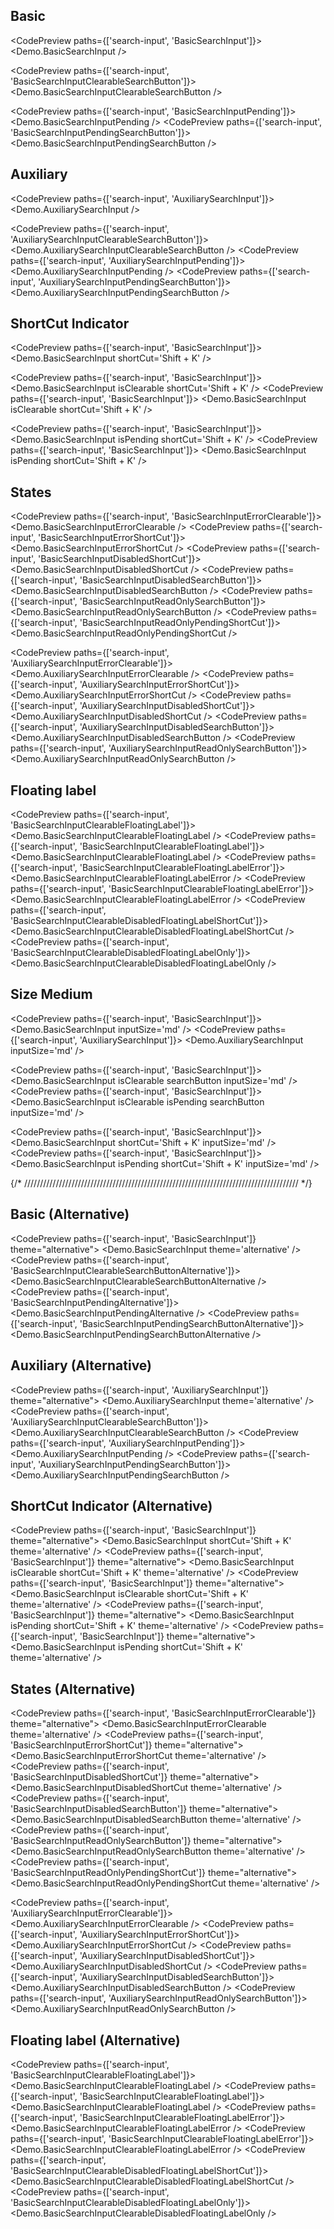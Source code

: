 
## Basic

<CodePreview paths={['search-input', 'BasicSearchInput']}>
  <Demo.BasicSearchInput />
</CodePreview>

<CodePreview paths={['search-input', 'BasicSearchInputClearableSearchButton']}>
  <Demo.BasicSearchInputClearableSearchButton />
</CodePreview>

<CodePreview paths={['search-input', 'BasicSearchInputPending']}>
  <Demo.BasicSearchInputPending />
</CodePreview>
<CodePreview paths={['search-input', 'BasicSearchInputPendingSearchButton']}>
  <Demo.BasicSearchInputPendingSearchButton />
</CodePreview>

## Auxiliary

<CodePreview paths={['search-input', 'AuxiliarySearchInput']}>
  <Demo.AuxiliarySearchInput />
</CodePreview>

<CodePreview paths={['search-input', 'AuxiliarySearchInputClearableSearchButton']}>
  <Demo.AuxiliarySearchInputClearableSearchButton />
</CodePreview>
<CodePreview paths={['search-input', 'AuxiliarySearchInputPending']}>
  <Demo.AuxiliarySearchInputPending />
</CodePreview>
<CodePreview paths={['search-input', 'AuxiliarySearchInputPendingSearchButton']}>
  <Demo.AuxiliarySearchInputPendingSearchButton />
</CodePreview>

## ShortCut Indicator

<CodePreview paths={['search-input', 'BasicSearchInput']}>
  <Demo.BasicSearchInput shortCut='Shift + K' />
</CodePreview>

<CodePreview paths={['search-input', 'BasicSearchInput']}>
  <Demo.BasicSearchInput isClearable shortCut='Shift + K' />
</CodePreview>
<CodePreview paths={['search-input', 'BasicSearchInput']}>
  <Demo.BasicSearchInput isClearable shortCut='Shift + K' />
</CodePreview>

<CodePreview paths={['search-input', 'BasicSearchInput']}>
  <Demo.BasicSearchInput isPending shortCut='Shift + K' />
</CodePreview>
<CodePreview paths={['search-input', 'BasicSearchInput']}>
  <Demo.BasicSearchInput isPending shortCut='Shift + K' />
</CodePreview>

## States

<CodePreview paths={['search-input', 'BasicSearchInputErrorClearable']}>
  <Demo.BasicSearchInputErrorClearable />
</CodePreview>
<CodePreview paths={['search-input', 'BasicSearchInputErrorShortCut']}>
  <Demo.BasicSearchInputErrorShortCut />
</CodePreview>
<CodePreview paths={['search-input', 'BasicSearchInputDisabledShortCut']}>
  <Demo.BasicSearchInputDisabledShortCut />
</CodePreview>
<CodePreview paths={['search-input', 'BasicSearchInputDisabledSearchButton']}>
  <Demo.BasicSearchInputDisabledSearchButton />
</CodePreview>
<CodePreview paths={['search-input', 'BasicSearchInputReadOnlySearchButton']}>
  <Demo.BasicSearchInputReadOnlySearchButton />
</CodePreview>
<CodePreview paths={['search-input', 'BasicSearchInputReadOnlyPendingShortCut']}>
  <Demo.BasicSearchInputReadOnlyPendingShortCut />
</CodePreview>

<CodePreview paths={['search-input', 'AuxiliarySearchInputErrorClearable']}>
  <Demo.AuxiliarySearchInputErrorClearable />
</CodePreview>
<CodePreview paths={['search-input', 'AuxiliarySearchInputErrorShortCut']}>
  <Demo.AuxiliarySearchInputErrorShortCut />
</CodePreview>
<CodePreview paths={['search-input', 'AuxiliarySearchInputDisabledShortCut']}>
  <Demo.AuxiliarySearchInputDisabledShortCut />
</CodePreview>
<CodePreview paths={['search-input', 'AuxiliarySearchInputDisabledSearchButton']}>
  <Demo.AuxiliarySearchInputDisabledSearchButton />
</CodePreview>
<CodePreview paths={['search-input', 'AuxiliarySearchInputReadOnlySearchButton']}>
  <Demo.AuxiliarySearchInputReadOnlySearchButton />
</CodePreview>

## Floating label

<CodePreview paths={['search-input', 'BasicSearchInputClearableFloatingLabel']}>
  <Demo.BasicSearchInputClearableFloatingLabel />
</CodePreview>
<CodePreview paths={['search-input', 'BasicSearchInputClearableFloatingLabel']}>
  <Demo.BasicSearchInputClearableFloatingLabel />
</CodePreview>
<CodePreview paths={['search-input', 'BasicSearchInputClearableFloatingLabelError']}>
  <Demo.BasicSearchInputClearableFloatingLabelError />
</CodePreview>
<CodePreview paths={['search-input', 'BasicSearchInputClearableFloatingLabelError']}>
  <Demo.BasicSearchInputClearableFloatingLabelError />
</CodePreview>
<CodePreview paths={['search-input', 'BasicSearchInputClearableDisabledFloatingLabelShortCut']}>
  <Demo.BasicSearchInputClearableDisabledFloatingLabelShortCut />
</CodePreview>
<CodePreview paths={['search-input', 'BasicSearchInputClearableDisabledFloatingLabelOnly']}>
  <Demo.BasicSearchInputClearableDisabledFloatingLabelOnly />
</CodePreview>

## Size Medium

<CodePreview paths={['search-input', 'BasicSearchInput']}>
  <Demo.BasicSearchInput inputSize='md' />
</CodePreview>
<CodePreview paths={['search-input', 'AuxiliarySearchInput']}>
  <Demo.AuxiliarySearchInput inputSize='md' />
</CodePreview>

<CodePreview paths={['search-input', 'BasicSearchInput']}>
  <Demo.BasicSearchInput isClearable searchButton inputSize='md' />
</CodePreview>
<CodePreview paths={['search-input', 'BasicSearchInput']}>
  <Demo.BasicSearchInput isClearable isPending searchButton inputSize='md' />
</CodePreview>

<CodePreview paths={['search-input', 'BasicSearchInput']}>
  <Demo.BasicSearchInput shortCut='Shift + K' inputSize='md' />
</CodePreview>
<CodePreview paths={['search-input', 'BasicSearchInput']}>
  <Demo.BasicSearchInput isPending shortCut='Shift + K' inputSize='md' />
</CodePreview>

{/* /////////////////////////////////////////////////////////////////////////////////////// */}

## Basic (Alternative)

<CodePreview paths={['search-input', 'BasicSearchInput']} theme="alternative">
  <Demo.BasicSearchInput theme='alternative' />
</CodePreview>
<CodePreview paths={['search-input', 'BasicSearchInputClearableSearchButtonAlternative']}>
  <Demo.BasicSearchInputClearableSearchButtonAlternative />
</CodePreview>
<CodePreview paths={['search-input', 'BasicSearchInputPendingAlternative']}>
  <Demo.BasicSearchInputPendingAlternative />
</CodePreview>
<CodePreview paths={['search-input', 'BasicSearchInputPendingSearchButtonAlternative']}>
  <Demo.BasicSearchInputPendingSearchButtonAlternative />
</CodePreview>

## Auxiliary (Alternative)

<CodePreview paths={['search-input', 'AuxiliarySearchInput']} theme="alternative">
  <Demo.AuxiliarySearchInput theme='alternative' />
</CodePreview>
<CodePreview paths={['search-input', 'AuxiliarySearchInputClearableSearchButton']}>
  <Demo.AuxiliarySearchInputClearableSearchButton />
</CodePreview>
<CodePreview paths={['search-input', 'AuxiliarySearchInputPending']}>
  <Demo.AuxiliarySearchInputPending />
</CodePreview>
<CodePreview paths={['search-input', 'AuxiliarySearchInputPendingSearchButton']}>
  <Demo.AuxiliarySearchInputPendingSearchButton />
</CodePreview>

## ShortCut Indicator (Alternative)

<CodePreview paths={['search-input', 'BasicSearchInput']} theme="alternative">
  <Demo.BasicSearchInput shortCut='Shift + K' theme='alternative' />
</CodePreview>
<CodePreview paths={['search-input', 'BasicSearchInput']} theme="alternative">
  <Demo.BasicSearchInput isClearable shortCut='Shift + K' theme='alternative' />
</CodePreview>
<CodePreview paths={['search-input', 'BasicSearchInput']} theme="alternative">
  <Demo.BasicSearchInput isClearable shortCut='Shift + K' theme='alternative' />
</CodePreview>
<CodePreview paths={['search-input', 'BasicSearchInput']} theme="alternative">
  <Demo.BasicSearchInput isPending shortCut='Shift + K' theme='alternative' />
</CodePreview>
<CodePreview paths={['search-input', 'BasicSearchInput']} theme="alternative">
  <Demo.BasicSearchInput isPending shortCut='Shift + K' theme='alternative' />
</CodePreview>

## States (Alternative)

<CodePreview paths={['search-input', 'BasicSearchInputErrorClearable']} theme="alternative">
  <Demo.BasicSearchInputErrorClearable theme='alternative' />
</CodePreview>
<CodePreview paths={['search-input', 'BasicSearchInputErrorShortCut']} theme="alternative">
  <Demo.BasicSearchInputErrorShortCut theme='alternative' />
</CodePreview>
<CodePreview paths={['search-input', 'BasicSearchInputDisabledShortCut']} theme="alternative">
  <Demo.BasicSearchInputDisabledShortCut theme='alternative' />
</CodePreview>
<CodePreview paths={['search-input', 'BasicSearchInputDisabledSearchButton']} theme="alternative">
  <Demo.BasicSearchInputDisabledSearchButton theme='alternative' />
</CodePreview>
<CodePreview paths={['search-input', 'BasicSearchInputReadOnlySearchButton']} theme="alternative">
  <Demo.BasicSearchInputReadOnlySearchButton theme='alternative' />
</CodePreview>
<CodePreview paths={['search-input', 'BasicSearchInputReadOnlyPendingShortCut']} theme="alternative">
  <Demo.BasicSearchInputReadOnlyPendingShortCut theme='alternative' />
</CodePreview>

<CodePreview paths={['search-input', 'AuxiliarySearchInputErrorClearable']}>
  <Demo.AuxiliarySearchInputErrorClearable />
</CodePreview>
<CodePreview paths={['search-input', 'AuxiliarySearchInputErrorShortCut']}>
  <Demo.AuxiliarySearchInputErrorShortCut />
</CodePreview>
<CodePreview paths={['search-input', 'AuxiliarySearchInputDisabledShortCut']}>
  <Demo.AuxiliarySearchInputDisabledShortCut />
</CodePreview>
<CodePreview paths={['search-input', 'AuxiliarySearchInputDisabledSearchButton']}>
  <Demo.AuxiliarySearchInputDisabledSearchButton />
</CodePreview>
<CodePreview paths={['search-input', 'AuxiliarySearchInputReadOnlySearchButton']}>
  <Demo.AuxiliarySearchInputReadOnlySearchButton />
</CodePreview>

## Floating label (Alternative)

<CodePreview paths={['search-input', 'BasicSearchInputClearableFloatingLabel']}>
  <Demo.BasicSearchInputClearableFloatingLabel />
</CodePreview>
<CodePreview paths={['search-input', 'BasicSearchInputClearableFloatingLabel']}>
  <Demo.BasicSearchInputClearableFloatingLabel />
</CodePreview>
<CodePreview paths={['search-input', 'BasicSearchInputClearableFloatingLabelError']}>
  <Demo.BasicSearchInputClearableFloatingLabelError />
</CodePreview>
<CodePreview paths={['search-input', 'BasicSearchInputClearableFloatingLabelError']}>
  <Demo.BasicSearchInputClearableFloatingLabelError />
</CodePreview>
<CodePreview paths={['search-input', 'BasicSearchInputClearableDisabledFloatingLabelShortCut']}>
  <Demo.BasicSearchInputClearableDisabledFloatingLabelShortCut />
</CodePreview>
<CodePreview paths={['search-input', 'BasicSearchInputClearableDisabledFloatingLabelOnly']}>
  <Demo.BasicSearchInputClearableDisabledFloatingLabelOnly />
</CodePreview>
